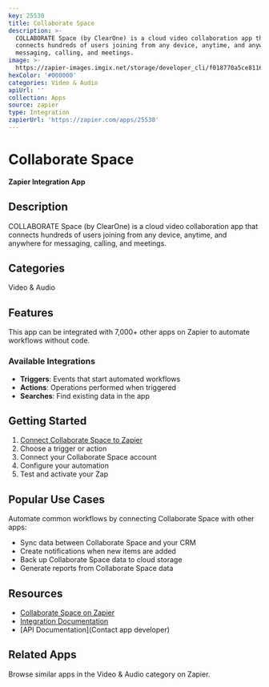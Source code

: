 ```yaml
---
key: 25530
title: Collaborate Space
description: >-
  COLLABORATE Space (by ClearOne) is a cloud video collaboration app that
  connects hundreds of users joining from any device, anytime, and anywhere for
  messaging, calling, and meetings.
image: >-
  https://zapier-images.imgix.net/storage/developer_cli/f018770a5ce81169a0f8f8734be6b057_2.png?auto=format%2Ccompress&ixlib=python-3.0.0&q=50
hexColor: '#000000'
categories: Video & Audio
apiUrl: ''
collection: Apps
source: zapier
type: Integration
zapierUrl: 'https://zapier.com/apps/25530'
---
```

# Collaborate Space

**Zapier Integration App**

## Description

COLLABORATE Space (by ClearOne) is a cloud video collaboration app that connects hundreds of users joining from any device, anytime, and anywhere for messaging, calling, and meetings.

## Categories

Video & Audio

## Features

This app can be integrated with 7,000+ other apps on Zapier to automate workflows without code.

### Available Integrations

- **Triggers**: Events that start automated workflows
- **Actions**: Operations performed when triggered
- **Searches**: Find existing data in the app

## Getting Started

1. [Connect Collaborate Space to Zapier](https://zapier.com/apps/25530)
2. Choose a trigger or action
3. Connect your Collaborate Space account
4. Configure your automation
5. Test and activate your Zap

## Popular Use Cases

Automate common workflows by connecting Collaborate Space with other apps:

- Sync data between Collaborate Space and your CRM
- Create notifications when new items are added
- Back up Collaborate Space data to cloud storage
- Generate reports from Collaborate Space data

## Resources

- [Collaborate Space on Zapier](https://zapier.com/apps/25530)
- [Integration Documentation](https://zapier.com/apps/25530/integrations)
- [API Documentation](Contact app developer)

## Related Apps

Browse similar apps in the Video & Audio category on Zapier.
